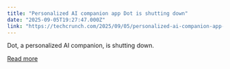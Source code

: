 ```yaml
---
title: "Personalized AI companion app Dot is shutting down"
date: "2025-09-05T19:27:47.000Z"
link: "https://techcrunch.com/2025/09/05/personalized-ai-companion-app-dot-is-shutting-down/"
---
```


Dot, a personalized AI companion, is shutting down.

[Read more](https://techcrunch.com/2025/09/05/personalized-ai-companion-app-dot-is-shutting-down/)

